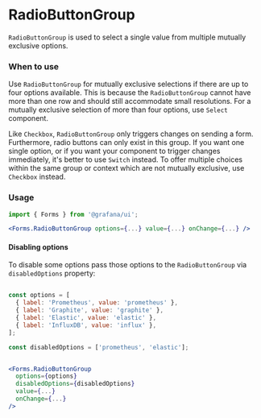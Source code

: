 
<Meta title="MDX|RadioButtonGroup" component={RadioButtonGroup} />

# RadioButtonGroup

`RadioButtonGroup` is used to select a single value from multiple mutually exclusive options.

### When to use

Use `RadioButtonGroup` for mutually exclusive selections if there are up to four options available. This is because the `RadioButtonGroup` cannot have more than one row and should still accommodate small resolutions. For a mutually exclusive selection of more than four options, use `Select` component.

Like `Checkbox`, `RadioButtonGroup` only triggers changes on sending a form. Furthermore, radio buttons can only exist in this group. If you want one single option, or if you want your component to trigger changes immediately, it's better to use `Switch` instead. To offer multiple choices within the same group or context which are not mutually exclusive, use `Checkbox` instead.

### Usage

```jsx
import { Forms } from '@grafana/ui';

<Forms.RadioButtonGroup options={...} value={...} onChange={...} />
```

#### Disabling options

To disable some options pass those options to the `RadioButtonGroup` via `disabledOptions` property:

```jsx

const options = [
  { label: 'Prometheus', value: 'prometheus' },
  { label: 'Graphite', value: 'graphite' },
  { label: 'Elastic', value: 'elastic' },
  { label: 'InfluxDB', value: 'influx' },
];

const disabledOptions = ['prometheus', 'elastic'];


<Forms.RadioButtonGroup
  options={options}
  disabledOptions={disabledOptions}
  value={...}
  onChange={...}
/>
```

<Props of={RadioButtonGroup} />
